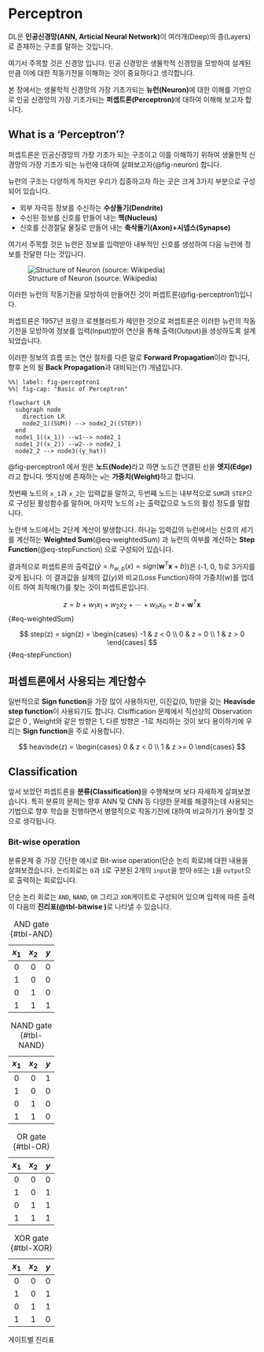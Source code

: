 # Perceptron

DL은 **인공신경망(ANN, Articial Neural Network)**이 여러개(Deep)의 층(Layers)로 존재하는 구조를 말하는 것입니다.

여기서 주목할 것은 신경망 입니다. 인공 신경망은 생물학적 신경망을 모방하여 설계된 만큼 이에 대한 작동기전을 이해하는 것이 중요하다고 생각합니다.

본 장에서는 생물학적 신경망의 가장 기초가되는 **뉴런(Neuron)**에 대한 이해를 기반으로 인공 신경망의 가장 기초가되는 **퍼셉트론(Perceptron)**에 대하여 이해해 보고자 합니다.

## What is a 'Perceptron'?

퍼셉트론은 인공신경망의 가장 기초가 되는 구조이고 이를 이해하기 위하여 생물한적 신경망의 가장 기초가 되는 뉴런에 대하여 살펴보고자(@fig-neuron) 합니다.

뉴런의 구조는 다양하게 하지만 우리가 집중하고자 하는 곳은 크게 3가지 부분으로 구성되어 있습니다. 

-   외부 자극등 정보를 수신하는 **수상돌기(Dendrite)**
-   수신된 정보를 신호를 만들어 내는 **핵(Nucleus)**
-   신호를 신경절달 물질로 만들어 내는 **축삭돌기(Axon)+시넵스(Synapse)**

여기서 주목할 것은 뉴런은 정보를 입력받아 내부적인 신호를 생성하여 다음 뉴런에 정보를 전달한 다는 것입니다. 

![Structure of Neuron (source: Wikipedia)](image/neuron.png){#fig-neuron}

이러한 뉴런의 작동기전을 모방하여 만들어진 것이 퍼셉트론(@fig-perceptron1)입니다. 

퍼셉트론은 1957년 프랑크 로젠블라트가 제안한 것으로 퍼셉트론은 이러한 뉴런의 작동기전을 모방하여 정보를 입력(Input)받아 연산을 통해 출력(Output)을 생성하도록 설계되었습니다. 

이러한 정보의 흐름 또는 연산 절차를 다른 말로 **Forward Propagation**이라 합니다, 향후 논의 될 **Back Propagation**과 대비되는(?) 개념입니다.

```mermaid
%%| label: fig-perceptron1
%%| fig-cap: "Basic of Perceptron"

flowchart LR
  subgraph node
    direction LR
    node2_1((SUM)) --> node2_2((STEP))
  end
  node1_1((x_1)) --w1--> node2_1
  node1_2((x_2)) --w2--> node2_1
  node2_2 --> node3((y_hat))
```

@fig-perceptron1 에서 원은 **노드(Node)**라고 하면 노드간 연결된 선을 **엣지(Edge)**라고 합니다. 엣지상에 존재하는 `w`는 **가중치(Weight)**하고 합니다.

첫번째 노드의 `x_1`과 `x_2`는 입력값을 말하고, 두번째 노드는 내부적으로 `SUM`과 `STEP`으로 구성된 활성함수를 말하며, 마지막 노드의 `z`는 출력값으로 노드의 활성 정도를 말합니다.

노란색 노드에서는 2단계 계산이 발생합니다. 하나늗 입력값의 뉴런에서는 신호의 세기를 계산하는 **Weighted Sum**(@eq-weightedSum) 과 뉴런의 여부를 계산하는 **Step Function**(@eq-stepFunction) 으로 구성되어 있습니다.

결과적으로 퍼셉트론의 출력값($\hat{y}=h_{w,b}(x)=sign(\textbf{w}^{T}\textbf{x}+b)$)은 (-1, 0, 1)로 3가지를 갖게 됩니다. 이 결과값을 실제의 값($y$)와 비교(Loss Function)하여 가중치($w$)를 업데이트 하여 최적해(?)를 찾는 것이 퍼셉트론입니다.

$$
z = b + w_{1}x_{1} + w_{2}x_{2} + \cdots + w_{n}x_{n} = b + \textbf{w}^{T} \textbf{x}
$$ {#eq-weightedSum}

$$
step(z) = sign(z) = \begin{cases}
-1 & z < 0 \\
0 & z = 0 \\
1 & z > 0
\end{cases}
$$ {#eq-stepFunction}


::: {.callout-note}
## 퍼셉트론에서 사용되는 계단함수
일반적으로 **Sign function**을 가장 많이 사용하지만, 이진값(0, 1)만을 갖는 **Heavisde step function**이 사용되기도 합니다. Clsiffication 문제에서 직선상의 Observation값은 0 , Weight와 같은 방향은 1, 다른 방향은 -1로 처리하는 것이 보다 용이하기에 우리는 **Sign function**을 주로 사용합니다.

$$
heavisde(z) = \begin{cases}
0 & z < 0 \\
1 & z >= 0
\end{cases}
$$
:::

## Classification

앞서 보았던 퍼셉트론을 **분류(Classification)**을 수행해보며 보다 자세하게 살펴보겠습니다. 특히 분류의 문제는 향후 ANN 및 CNN 등 다양한 문제를 해결하는데 사용되는 기법으로 향후 학습을 진행하면서 병렬적으로 작동기전에 대하여 비교하기가 용이할 것으로 생각됩니다.

### Bit-wise operation

분류문제 중 가장 간단한 예시로 Bit-wise operation(단순 논리 회로)에 대한 내용을 살펴보겠습니다. 논리회로는 `0`과 `1`로 구분된 2개의 `input`을 받아 `0`또는 `1`을 `output`으로 출력하는 회로입니다.

단순 논리 회로는 `AND`, `NAND`, `OR` 그리고 `XOR`게이트로 구성되어 있으며 입력에 따른 출력이 다음의 **진리표(@tbl-bitwise )**로 나타낼 수 있습니다.

::: {#tbl-bitwise layout-ncol=4}
| $x_1$ | $x_2$ | $y$ |
| :---: | :---: | :---: |
| 0 | 0 | 0 |
| 1 | 0 | 0 |
| 0 | 1 | 0 |
| 1 | 1 | 1 |

: AND gate {#tbl-AND}

| $x_1$ | $x_2$ | $y$ |
| :---: | :---: | :---: |
| 0 | 0 | 1 |
| 1 | 0 | 0 |
| 0 | 1 | 0 |
| 1 | 1 | 0 |

: NAND gate {#tbl-NAND}

| $x_1$ | $x_2$ | $y$ |
| :---: | :---: | :---: |
| 0 | 0 | 0 |
| 1 | 0 | 1 |
| 0 | 1 | 1 |
| 1 | 1 | 1 |

: OR gate {#tbl-OR}

| $x_1$ | $x_2$ | $y$ |
| :---: | :---: | :---: |
| 0 | 0 | 0 |
| 1 | 0 | 1 |
| 0 | 1 | 1 |
| 1 | 1 | 0 |

: XOR gate {#tbl-XOR}

게이트별 진리표
:::

